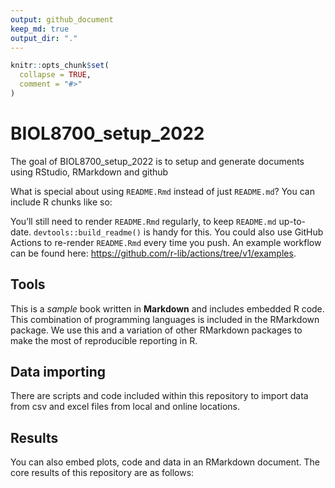 ```yaml
---
output: github_document
keep_md: true
output_dir: "."
---
```


<!-- README.md is generated from README.Rmd. Please edit that file -->

```r
knitr::opts_chunk$set(
  collapse = TRUE,
  comment = "#>"
)
```

# BIOL8700_setup_2022

<!-- badges: start -->
<!-- badges: end -->

The goal of BIOL8700_setup_2022 is to setup and generate documents using RStudio, RMarkdown and github

What is special about using `README.Rmd` instead of just `README.md`? You can include R chunks like so:

You'll still need to render `README.Rmd` regularly, to keep `README.md` up-to-date. `devtools::build_readme()` is handy for this. You could also use GitHub Actions to re-render `README.Rmd` every time you push. An example workflow can be found here: <https://github.com/r-lib/actions/tree/v1/examples>.

## Tools

This is a _sample_ book written in **Markdown** and includes embedded R code. This combination of programming languages is included in the RMarkdown package. We use this and a variation of other RMarkdown packages to make the most of reproducible reporting in R.

## Data importing

There are scripts and code included within this repository to import data from csv and excel files from local and online locations.

## Results

You can also embed plots, code and data in an RMarkdown document. The core results of this repository are as follows:

```r

```
